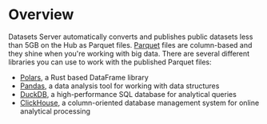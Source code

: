 # Overview

Datasets Server automatically converts and publishes public datasets less than 5GB on the Hub as Parquet files. [Parquet](https://parquet.apache.org/docs/) files are column-based and they shine when you're working with big data. There are several different libraries you can use to work with the published Parquet files:

- [Polars](https://pola-rs.github.io/polars-book/user-guide/), a Rust based DataFrame library
- [Pandas](https://pandas.pydata.org/docs/index.html), a data analysis tool for working with data structures
- [DuckDB](https://duckdb.org/docs/), a high-performance SQL database for analytical queries
- [ClickHouse](https://clickhouse.com/docs/en/intro), a column-oriented database management system for online analytical processing